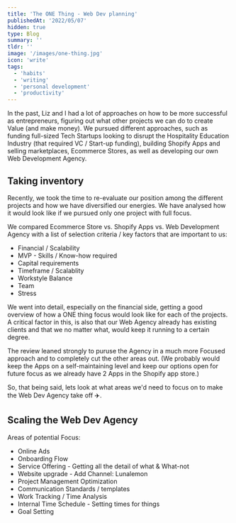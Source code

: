 ```yaml
---
title: 'The ONE Thing - Web Dev planning'
publishedAt: '2022/05/07'
hidden: true
type: Blog
summary: ''
tldr: ''
image: '/images/one-thing.jpg'
icon: 'write'
tags:
  - 'habits'
  - 'writing'
  - 'personal development'
  - 'productivity'
---
```


In the past, Liz and I had a lot of approaches on how to be more successful as entrepreneurs, figuring out what other projects we can do to create Value (and make money). We pursued different approaches, such as funding full-sized Tech Startups looking to disrupt the Hospitality Education Industry (that required VC / Start-up funding), building Shopify Apps and selling marketplaces, Ecommerce Stores, as well as developing our own Web Development Agency.

## Taking inventory

Recently, we took the time to re-evaluate our position among the different projects and how we have diversified our energies. We have analysed how it would look like if we pursued only one project with full focus.

We compared Ecommerce Store vs. Shopify Apps vs. Web Development Agency with a list of selection criteria / key factors that are important to us:

- Financial / Scalability
- MVP - Skills / Know-how required
- Capital requirements
- Timeframe / Scalablity
- Workstyle Balance
- Team
- Stress

We went into detail, especially on the financial side, getting a good overview of how a ONE thing focus would look like for each of the projects. A critical factor in this, is also that our Web Agency already has existing clients and that we no matter what, would keep it running to a certain degree.

The review leaned strongly to puruse the Agency in a much more Focused approach and to completely cut the other areas out. (We probably would keep the Apps on a self-maintaining level and keep our options open for future focus as we already have 2 Apps in the Shopify app store.)

So, that being said, lets look at what areas we'd need to focus on to make the Web Dev Agency take off ✈️.

## Scaling the Web Dev Agency

Areas of potential Focus:

- Online Ads
- Onboarding Flow
- Service Offering - Getting all the detail of what & What-not
- Website upgrade - Add Channel: Lunalemon
- Project Management Optimization
- Communication Standards / templates
- Work Tracking / Time Analysis
- Internal Time Schedule - Setting times for things
- Goal Setting
